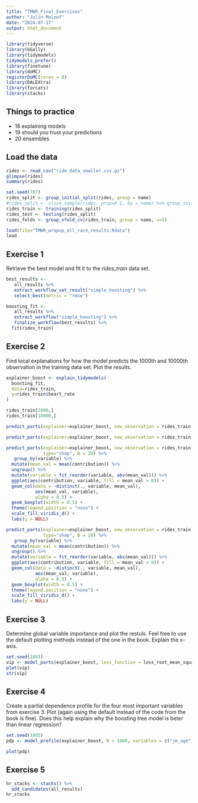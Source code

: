 ```yaml
---
title: "TMWR_Final_Exercises"
author: "Julin Maloof"
date: "2024-07-17"
output: html_document
---
```


```r
library(tidyverse)
library(GGally)
library(tidymodels)
tidymodels_prefer()
library(finetune)
library(doMC)
registerDoMC(cores = 8)
library(DALEXtra)
library(forcats)
library(stacks)
```

## Things to practice

* 18 explaining models
* 19 should you trust your predictions
* 20 ensembles

## Load the data

```r
rides <- read_csv("ride_data_smaller.csv.gz")
glimpse(rides)
summary(rides)
```

```r
set.seed(707)
rides_split <- group_initial_split(rides, group = name)
#rides_split <- slice_sample(rides, prop=0.1, by = name) %>% group_initial_split(group = name)
rides_train <- training(rides_split)
rides_test <- testing(rides_split)
rides_folds <- group_vfold_cv(rides_train, group = name, v=5)
```

```r
load(file="TMWR_wrapup_all_race_results.Rdata")
load
```

## Exercise 1

Retrieve the best model and fit it to the _rides_train_ data set.


```r
best_results <- 
   all_results %>% 
   extract_workflow_set_result("simple_boosting") %>% 
   select_best(metric = "rmse")

boosting_fit <- 
   all_results %>% 
   extract_workflow("simple_boosting") %>% 
   finalize_workflow(best_results) %>%
  fit(rides_train)
```

## Exercise 2

Find local explanations for how the model predicts the 1000th and 10000th observation in the training data set.  Plot the results.

```r
explainer_boost <- explain_tidymodels(
  boosting_fit,
  data=rides_train,
  y=rides_train$heart_rate
)
```

```r
rides_train[1000,]
rides_train[10000,]

predict_parts(explainer=explainer_boost, new_observation = rides_train[c(1000),])

predict_parts(explainer=explainer_boost, new_observation = rides_train[c(10000),])
```

```r
predict_parts(explainer=explainer_boost, new_observation = rides_train[c(1000),],
              type="shap", B = 20) %>%
   group_by(variable) %>%
  mutate(mean_val = mean(contribution)) %>%
  ungroup() %>%
  mutate(variable = fct_reorder(variable, abs(mean_val))) %>%
  ggplot(aes(contribution, variable, fill = mean_val > 0)) +
  geom_col(data = ~distinct(., variable, mean_val), 
           aes(mean_val, variable), 
           alpha = 0.5) +
  geom_boxplot(width = 0.5) +
  theme(legend.position = "none") +
  scale_fill_viridis_d() +
  labs(y = NULL)
```


```r
predict_parts(explainer=explainer_boost, new_observation = rides_train[c(10000),],
              type="shap", B = 20) %>%
   group_by(variable) %>%
  mutate(mean_val = mean(contribution)) %>%
  ungroup() %>%
  mutate(variable = fct_reorder(variable, abs(mean_val))) %>%
  ggplot(aes(contribution, variable, fill = mean_val > 0)) +
  geom_col(data = ~distinct(., variable, mean_val), 
           aes(mean_val, variable), 
           alpha = 0.5) +
  geom_boxplot(width = 0.5) +
  theme(legend.position = "none") +
  scale_fill_viridis_d() +
  labs(y = NULL)
```

## Exercise 3

Determine global variable importance and plot the restuls.  Feel free to use the default plotting methods instead of the one in the book.  Explain the x-axis.

```r
set.seed(1803)
vip <- model_parts(explainer_boost, loss_function = loss_root_mean_square)
plot(vip)
str(vip)
```

## Exercise 4

Create a partial dependence profile for the four most important variables from exercise 3.  Plot (again using the default instead of the code from the book is fine).  Does this help explain why the boosting tree model is beter than linear regression?
```r
set.seed(1805)
pdp <- model_profile(explainer_boost, N = 1000, variables = c("jm_age", "speed", "distance", "altitude_delta"))
```

```r
plot(pdp)
```

## Exercise 5

```r
hr_stacks <- stacks() %>%
  add_candidates(all_results)
hr_stacks
```

